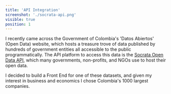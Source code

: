 ```yaml
---
title: 'API Integration'
screenshot: './socrata-api.png'
visible: true
position: 1
---
```


I recently came across the Government of Colombia's 'Datos Abiertos' (Open Data) website, which hosts a treasure trove of data published by hundreds of government entities all accessible to the public programmatically. The API platform to access this data is the <a href="https://dev.socrata.com/" target="_blank">Socrata Open Data API</a>, which many governments, non-profits, and NGOs use to host their open data.

I decided to build a Front End for one of these datasets, and given my interest in business and economics I chose Colombia's 1000 largest companies.
